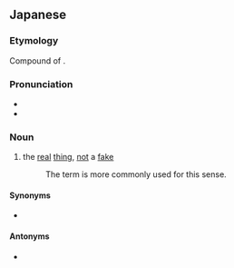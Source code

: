 ==Japanese==
{{ja-kanjitab|真|物}}

===Etymology===
Compound of {{compound|lang=ja|sort=まもの|真|tr1=ma|t1=real|物|tr2=mono|t2=thing}}.

===Pronunciation===
* {{l|ja|sc=Latn|訓読み|Kun'yomi}}
* {{IPA|lang=ja|[ma̠mo̞no̞]}}

===Noun===
{{ja-noun|まもの}}

# {{lb|ja|sort=まもの|rare}} the [[real]] [[thing]], [[not]] a [[fake]]
#: The term {{ja-l|本物||honmono}} is more commonly used for this sense.

====Synonyms====
* {{ja-l|本物|ほんもの|honmono}}

====Antonyms====
* {{ja-l|偽物|にせもの|nisemono}}